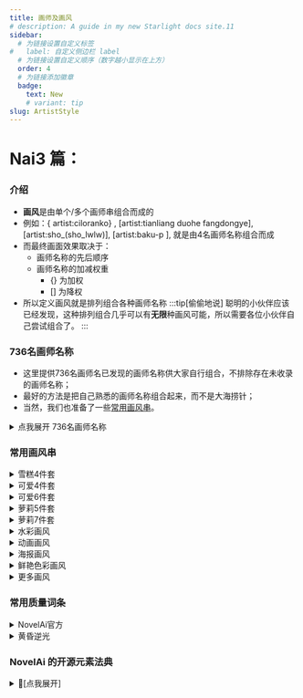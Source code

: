 ```yaml
---
title: 画师及画风
# description: A guide in my new Starlight docs site.11
sidebar:
  # 为链接设置自定义标签
#   label: 自定义侧边栏 label
  # 为链接设置自定义顺序（数字越小显示在上方）
  order: 4
  # 为链接添加徽章
  badge:
    text: New
    # variant: tip
slug: ArtistStyle
---
```


# Nai3 篇：

### 介绍
- **画风**是由单个/多个画师串组合而成的
- 例如：\{ artist:ciloranko\} , [artist:tianliang duohe fangdongye], [artist:sho_(sho_lwlw)], [artist:baku-p ],  就是由4名画师名称组合而成
- 而最终画面效果取决于：
  - 画师名称的先后顺序
  - 画师名称的加减权重
    - \{\} 为加权
    - [] 为降权
- 所以定义画风就是排列组合各种画师名称
:::tip[偷偷地说]
聪明的小伙伴应该已经发现，这种排列组合几乎可以有**无限**种画风可能，所以需要各位小伙伴自己尝试组合了。
:::


### 736名画师名称
- 这里提供736名画师名已发现的画师名称供大家自行组合，不排除存在未收录的画师名称；
- 最好的方法是把自己熟悉的画师名称组合起来，而不是大海捞针；
- 当然，我们也准备了一些[常用画风串](#常用画风串)。

<details>
<summary>点我展开 736名画师名称</summary>

:::danger[注意！]
仅供群友查阅，未经允许谢绝转载
:::

```text title="736名画师名称"
artist:ciloranko,
artist:tianliang_duohe_fangdongye,
artist:ningen_mame,
artist:sho_(sho_lwlw),
artist:rhasta,
artist:wlop,
artist:kedama_milk,
artist:ask_(askzy),
artist:as109,
artist:mika_pikazo,
artist:ke-ta,
artist:WANKE,
artist:fuzichoco,
artist:modare,
artist:onineko,
artist:yoneyama_mai,
artist:reoen,
artist:chen_bin,
artist:kawacy,
artist:mignon,
artist:hiten,
artist:ATDAN,
artist:miv4t,
artist:henreader,
artist:sy4,
artist:rei_(sanbonzakura),
artist:mochizuki_kei,
artist:Rella,
artist:anmi,
artist:tidsean,
artist:minaba_hideo,
artist:akizero1510,
artist:cierra_(ra-bit),
artist:kantoku,
artist:cogecha,
artist:ogipote,
artist:kazutake_hazano,
artist:fujiyama,
artist:omone_hokoma_agm,
artist:amazuyu_tatsuki,
artist:toosaka_asagi,
artist:fkey,
artist:miyuki_(miyuki0529),
artist:hitomaru,
artist:alphonse_(white_datura),
artist:akakura,
artist:sheya,
artist:gomzi,
artist:kousaki_rui,
artist:cutesexyrobutts,
artist:liduke,
artist:40hara,
artist:ikeuchi_tanuma,
artist:konya_karasue,
artist:lam_(ramdayo),
artist:nardack,
artist:xinzoruo,
artist:icomochi,
artist:phantom_ix_row,
artist:namie,
artist:pigeon666,
artist:demizu_posuka,
artist:onono_imoko,
artist:shion_(mirudakemann),
artist:rurudo,
artist:binggong_asylum,
artist:tokkyu,
artist:asakuraf,
artist:kuzuvine,
artist:jyt,
artist:maccha_(mochancc),
artist:hxxg,
artist:fagi_(kakikaki),
artist:yoshida_akihiko,
artist:chiaroscuro,
artist:you_shimizu,
artist:kukka,
artist:infukun,
artist:kaamin_(mariarose753),
artist:ishiyumi,
artist:naga_u,
artist:tyakomes,
artist:momoco,
artist:Torino,
artist:houkisei,
artist:yushe_quetzalli,
artist:dino_(dinoartforame),
artist:meion,
artist:yuuhagi_(amaretto-no-natsu),
artist:quasarcake,
artist:fajyobore,
artist:hiro_(dismaless),
artist:miyase_mahiro,
artist:piromizu,
artist:shimatani_azu,
artist:maeka_(kumaekake),
artist:ru_zhai,
artist:shanyao_jiang_tororo,
artist:ryou(ryoutarou),
artist:alchemaniac,
artist:karasu_raven,
artist:hoji(hooooooooji1029),
artist:kinhasu,
artist:momoko_(momopoco),
artist:yuuji_(and),
artist:milk_panda,
artist:yoshinari_you,
artist:baku-p,
artist:zhibuji_loom,
artist:asanagi,
artist:piyodera_mucha,
artist:eufoniuz,
artist:banishment,
artist:mikozin,
artist:yonchan,
artist:pottsness,
artist:shiro9jira,
artist:xilmo,
artist:tsubasa_tsubasa,
artist:redrop,
artist:aki99,
artist:dishwasher1910,
artist:potg(piotegu),
artist:nikorashi-ka,
artist:katahira_masashi,
artist:mikaze_oto,
artist:enkyo_yuuichirou,
artist:ohisashiburi,
artist:gusha_s,
artist:hews,
artist:noyu_(noyu23386566),
artist:nekojira,
artist:zuizi,
artist:observerz,
artist:u_u_zan,
artist:necomi,
artist:ashima_takumi,
artist:hisona_(suaritesumi),
artist:milkychu,
artist:sofra,
artist:yamakawa,
artist:nonco,
artist:daizu_(melon-lemon),
artist:refeia,
artist:sakura_(39ra),
artist:simao_(x_x36131422),
artist:misaka_12003-gou,
artist:cui_(jidanhaidaitang),
artist:nixeu,
artist:bee_(deadflow),
artist:beni_shake,
artist:toi8,
artist:shexyo,
artist:fishine,
artist:ireading,
artist:timbougami,
artist:butterchalk,
artist:happoubi_jin,
artist:rebecca_(keinelove),
artist:mamimi_(mamamimi),
artist:yago8_pp3,
artist:murata_range,
artist:morino_hon,
artist:harada_takehito,
artist:taitai,
artist:luicent,
artist:sumiyao_(amam),
artist:astg,
artist:yamamomo_(plank),
artist:blue-senpai,
artist:tsukareta_san,
artist:aikome_(haikome),
artist:kurumi_(recycllamo),
artist:nekoda_(maoda),
artist:healthyman,
artist:Morikura_En,
artist:wagashi_(dagashiya),
artist:himura_kiseki,
artist:tachikawa_mushimaro,
artist:novelace,
artist:shigure_ui,
artist:alpha_(alpha91),
artist:sencha_(senchat),
artist:say_hana,
artist:dungeon_meshi,
artist:konbu_wakame,
artist:menyoujan,
artist:alp,
artist:murata_yuusuke,
artist:QYS3,
artist:hisakata_souji,
artist:achiki,
artist:skyrick9413,
artist:ishikei,
artist:mashiro_shiki,
artist:silvertsuki,
artist:OKAZU,
artist:chyoel,
artist:norza,
artist:yd_(orange_maru),
artist:rucaco,
artist:himitsu_(hi_mi_tsu_2),
artist:yumenouchi_chiharu,
artist:azuuru,
artist:djheycha,
artist:ponzu(catponz),
artist:stu_dts,
artist:Kyokucho,
artist:kamitoge_supino,
artist:kitaku_(nakamachi_machi),
artist:mandrill,
artist:parsley-f,
artist:dsmile,
artist:ebimomo,
artist:shuri_(84k),
artist:echj,
artist:6_(yuchae),
artist:nadegata,
artist:k00s,
artist:naruse_hirofumi,
artist:quan_(kurisu_tina),
artist:agoto,
artist:popqn,
artist:ribiadan,
artist:qosic,
artist:deadnooodles,
artist:mamuru,
artist:shnva,
artist:ran'ou_(tamago_no_kimi),
artist:ayu_(mog),
artist:sasairebun,
artist:waterkuma,
artist:m_k,
artist:migolu,
artist:rune_(dualhart),
artist:fuya_(tempupupu),
artist:donguri_suzume,
artist:kaede_(sayappa),
artist:rinotuna,
artist:kokaki_mumose,
artist:risui_(suzu_rks),
artist:mochirong,
artist:sora_72-iro,
artist:gawako,
artist:watao,
artist:kase_daiki,
artist:toshizou_(0714),
artist:remsrar,
artist:hayana_neru,
artist:neco,
artist:rokita,
artist:puuzaki_puuna,
artist:mochi_(circle_rin),
artist:fumio_(rsqkr),
artist:huanxiang_heitu,
artist:creayus,
artist:wang_xi,
artist:kinta_(distortion),
artist:misaki12003,
artist:kitada_mo,
artist:bacius,
artist:beijuu,
artist:bukurote,
artist:songjikyo,
artist:shisantian,
artist:ttosom,
artist:KuroBlood,
artist:eip_(pepai),
artist:rukako,
artist:memmo,
artist:hoshi_(snacherubi),
artist:nibiiro_shizuka,
artist:shiratama_(shiratamaco),
artist:bm_tol,
artist:ebifurya,
artist:poco(asahi_age),
artist:nanase_nao,
artist:meito_(maze),
artist:qtonagi,
artist:itomugi-kun,
artist:fujima_takuya,
artist:null_(nyanpyoun),
artist:kani_biimu,
artist:hyouuma,
artist:mafuyu_(chibi21),
artist:mikami_mika,
artist:nuu_(nu-nyu),
artist:amaichi_esora,
artist:amashiro_natsuki,
artist:rubi-samaasanagi,
artist:toraishi_666,
artist:mvv,
artist:saku_usako_(rabbit),
artist:kanzakietc,
artist:sasa_onigiri,
artist:na_tarapisu153,
artist:gochisousama_(tanin050),
artist:takemori_shintarou,
artist:cool-kyou_shinja,
artist:kojima_takeshi,
artist:taketora_suzume,
artist:takeuchi_takashi,
artist:lambda_(kusowarota),
artist:cle_masahiro,
artist:yapo_(croquis_side),
artist:satou_kuuki,
artist:shiokonbu,
artist:zurikishi,
artist:ryota_(ry_o_ta),
artist:kylin,
artist:duoyuanjun,
artist:shimada_fumikane,
artist:ame_(uten_cancel),
artist:Endou_Okito,
artist:oyari_ashito,
artist:tira_27,
artist:void_0,
artist:ogata_tei,
artist:hong_bai,
artist:bigxixi,
artist:allenes,
artist:houraku,
artist:yuno385,
artist:mocha_(cotton),
artist:arsenixc,
artist:hagimorijia,
artist:asou_(asabu202),
artist:sarasadou_dan,
artist:shiina_kuro,
artist:john_kafka,
artist:yueko_(jiayue_wu),
artist:hagi_(ame_hagi),
artist:kuroduki_(pieat),
artist:maeda_hiroyuki,
artist:yutoka_mizu,
artist:suimya,
artist:noco,
artist:miwano_rag,
artist:bow_(bhp),
artist:doujinshi_doujin,
artist:kasumi_(skchkko),
artist:murakami_suigun,
artist:touzai(poppin_phl95),
artist:rolua,
artist:waka(wk4444),
artist:au_(d_elete),
artist:hito_komoru,
artist:zunta,
artist:komota_(kanyou_shoujo),
artist:tabi_(tabisumika),
artist:yuumei,
artist:rin_yuu,
artist:kawakami_masaki,
artist:koh_rd,
artist:k-suwabe,
artist:iuui,
artist:ajishio,
artist:marushin,
artist:solar_(happymonk),
artist:takatsuki_ichi,
artist:bbolalus,
artist:rin31153336,
artist:7010,
artist:yoru_nai,
artist:do_m_kaeru,
artist:hizuki_yayoi,
artist:nikaidou_kou,
artist:kannko_bokujou,
artist:suminagashi,
artist:mokufuu,
artist:koruri,
artist:saru,
artist:romi_(346_ura),
artist:mazjojo,
artist:xssh,
artist:si10ra,
artist:mountain_han,
artist:kahlua,
artist:gin00,
artist:muloli,
artist:higeneko,
artist:goma_satoshi,
artist:potetos7,
artist:azure_(capriccio),
artist:suzumi_(ccroquette),
artist:nanaken_nana,
artist:kotobuki_utage,
artist:shpo,
artist:umishima_senbon,
artist:gsusart,
artist:joman,
artist:shugao,
artist:komeshiro_kasu,
artist:maett,
artist:mo_(kireinamo),
artist:maki_keigo,
artist:maeshima_shigeki,
artist:ssambatea,
artist:miyoshi_yoshimi,
artist:natsuki_teru,
artist:nakano_maru,
artist:dede_(qwea_00000),
artist:takitarou,
artist:shuuko_(s_h_uuko),
artist:mura_karuki,
artist:shacho_(ko_no_ha),
artist:ocha_(popopogg),
artist:kaorihero,
artist:signalviolet,
artist:qi7pi,
artist:baocaizi,
artist:tobimura,
artist:misha_(ohds101),
artist:op_na_yarou,
artist:momose_(oqo),
artist:misekai_555,
artist:kita_senri,
artist:terrajin,
artist:13_(spice!!),
artist:tokiwa_midori_(kyokutou_funamushi),
artist:tama_(tama-s),
artist:tenobe,
artist:203wolves,
artist:matanonki,
artist:topia,
artist:poprication,
artist:barbarian_tk,
artist:nagishiro_mito,
artist:kazepana,
artist:terupancake,
artist:shimhaq,
artist:tsunako,
artist:rosuuri,
artist:shikimi_(yurakuru),
artist:nyum,
artist:rkrk,
artist:syhan,
artist:10mo,
artist:coyucom,
artist:shouu-kun,
artist:gearous,
artist:piripun,
artist:colis,
artist:ponytail_korosuke,
artist:hua_hua_de_meme,
artist:re_ghotion,
artist:hori_(hori_no_su),
artist:wata_(attaka_towel),
artist:saitou_naoki,
artist:koi_(koisan),
artist:idkuroi,
artist:haru_(hiyori-kohal),
artist:tachibana_roku,
artist:midori_foo,
artist:taesi,
artist:inudori,
artist:gya_(144),
artist:clear_glass_(mildmild1311),
artist:ookuma_nekosuke,
artist:gakky,
artist:hajika,
artist:deyui,
artist:kisaragi_yuu_(fallen_sky),
artist:ittokyu,
artist:ucmm,
artist:asatsuki_(fgfff),
artist:hanekoto,
artist:mappaninatta,
artist:kujou_karasuma,
artist:tetsurou_(fe+),
artist:ro\\xa0g\\xa0(oowack),
artist:sogawa,
artist:ainy,
artist:azuumori,
artist:myabit,
artist:miyuki_ruria,
artist:rui_(sugar3),
artist:criis-chan,
artist:aochoku,
artist:mamimu_(ko_cha_22),
artist:kouji_(campus_life),
artist:shirokitsune,
artist:kemachiku,
artist:hagoonha,
artist:haru_(nakajou-28),
artist:luke_(dydansgur),
artist:suisogenshi,
artist:namori,
artist:dadijiji,
artist:reitou_mikan,
artist:yuuka_nonoko,
artist:appleq,
artist:tsukinami_kousuke,
artist:tomozero,
artist:menma_(enaic31),
artist:hoojiro,
artist:turisasu,
artist:momiji_mao,
artist:aak,
artist:yukie_(kusaka_shi),
artist:mamyouda,
artist:miu_(miuuu_721),
artist:lamb-oic029,
artist:rariatto_(ganguri),
artist:keenh,
artist:huwari_(dnwls3010),
artist:mozukuzu_(manukedori),
artist:asazuki_norito,
artist:hyde_(tabakko),
artist:mendou_kusai,
artist:ett,
artist:niichi_(komorebi-palette),
artist:shichigatsu,
artist:akadako,
artist:swordsouls,
artist:sagami_jon,
artist:sui_(suizilla),
artist:dev_(dev0614),
artist:yoon_cook,
artist:nanoless,
artist:kz_oji,
artist:teshima_nari,
artist:yukataro,
artist:honlo,
artist:zuo_daoxing,
artist:yana_mori,
artist:massakasama,
artist:shashaki,
artist:ergot,
artist:nekoya_(liu),
artist:nekoume,
artist:yajuu,
artist:starshadowmagician,
artist:damda,
artist:saiguchi_otoufu,
artist:whoosaku,
artist:reddizen,
artist:sigm@,
artist:katsuobushi_(eba_games),
artist:amezawa_koma,
artist:uenomigi,
artist:kim_eb,
artist:e.o.,
artist:ini_(inunabe00),
artist:tunamayo_(dsasd751),
artist:cocozasa,
artist:mr.lime,
artist:ido_(teketeke),
artist:mochizuki_shiina,
artist:kame_(kamepan44231),
artist:yunamaro,
artist:nekotoufu,
artist:hekiga_(freelot),
artist:jill_07km,
artist:matanukinuki,
artist:kanikama,
artist:sincos,
artist:kouyafu,
artist:atte_nanakusa,
artist:loliconder,
artist:meinoss,
artist:nekonyan,
artist:x,
artist:band-width,
artist:e10,
artist:tooo,
artist:tamanoi_peromekuri,
artist:mx2j,
artist:kobuichi,
artist:tinker_bell,
artist:wasabi_(sekai),
artist:narduck,
artist:kimishima_ao,
artist:Mizumizuni,
artist:kankan33333,
artist:muk_monsieur,
artist:suitenan,
artist:miraa_(chikurin),
artist:isshi_pyuma,
artist:s16xue,
artist:sorairo_len,
artist:dango_(uni_520),
artist:meyoco,
artist:yuzuna99,
artist:yokochou,
artist:bai_lao_shu,
artist:nopossumachine,
artist:amonitto,
artist:falin_thorden,
artist:sawkm,
artist:da_mao_banlangen,
artist:choco_(chocolate_shop),
artist:Fuumi,
artist:Shirabi,
artist:Sayori,
artist:Ichihi,
artist:shoshika8888888,
artist:kurarome,
artist:haneru,
artist:asakai_mocchinu,
artist:monikano,
artist:hakaba_(dairiseki),
artist:shironekoban,
artist:hidulume,
artist:meunhongcha,
artist:jonylaser,
artist:kazuhiro_(tiramisu),
artist:shengtian,
artist:nopetroto,
artist:namiorii,
artist:darklux,
artist:rotroto,
artist:namagome_negi,
artist:shimejinameko,
artist:freng,
artist:riri,
artist:weri,
artist:sciamano240,
artist:pukara,
artist:noah_(tettsui-sole),
artist:OlchaS,
artist:kidmo,
artist:melon22,
artist:kincora,
artist:batako,
artist:38,
artist:kunaboto,
artist:elun_(meido),
artist:kakure_eria,
artist:Jonpei,
artist:icecake,
artist:qizhu,
artist:reeh_(yukuri130),
artist:hougu_souji,
artist:umezawa_itte,
artist:wenquangua,
artist:dokuro_deluxe,
artist:csyday,
artist:mimoza_(96mimo414),
artist:shirable_shiki,
artist:maiqo,
artist:jacknife,
artist:you_guo_chaocai,
artist:douya_(233),
artist:fenrir_(fenriluuu),
artist:gorgeous_mushroom,
artist:yaegashi_nan,
artist:aka_kan,
artist:dm_(dai_miao),
artist:rororogi_mogera,
artist:ideolo,
artist:nababa,
artist:pumpkinspicelatte,
artist:ruton-niki,
artist:asciamano240,
artist:ZED,
artist:carbon12th,
artist:ayagi_daifuku,
artist:usashiro_mani,
artist:phtharticpaul,
artist:Ito_Junji,
artist:atsuage_(kakinop),
artist:tsujii_ruki,
artist:sukja,
artist:takejun,
artist:zantyarz,
artist:saitou_natsuki,
artist:ayul_(ayulneri_92),
artist:yuyu_(yuyuworks),
artist:porforever,
artist:mogumo,
artist:shuz,
artist:saintshiro,
artist:ratatatat74,
artist:harogen_pabirion,
artist:shiroshi_(denpa_eshidan),
artist:kanda_done,
artist:eta,
artist:bison_cangshu,
artist:yunsang,
artist:redi_(rasec_asdjh),
artist:jima,
artist:sarcophage,
artist:bilibili_xiaolu,
artist:Yuko_Shimizu,
artist:kurahana_chinatsu,
artist:ixima,
artist:araki_hirohiko,
artist:tandohark,
artist:muchi_maro,
artist:itou_tatsuya,
artist:hungry_clicker,
artist:imaishi_hiroyuki,
artist:mdf_an,
artist:cha_chya,
artist:ichika_(ichika87),
artist:leviathan_(hikinito0902),
artist:reoenl,
artist:sakimori_(hououbds),
artist:muuran,
artist:nanmokaken,
artist:tokiame,
artist:nineo,
artist:senryoko,
artist:sky_cappuccino,
artist:yuzuyomogi,
artist:riyo_(lyomsnpmp),
artist:kaneko_(bblogtinhan),
artist:xiujia_yihuizi,
artist:shinapuu,
artist:rosumerii,
artist:kishiyo,
artist:ao+beni,
artist:marumoru,
artist:gweda,
artist:kyockcho,
artist:blade_(galaxist),
artist:musashi_(detks),
artist:tomose_shunsaku,
artist:missile228,
artist:kaigen_1025,
artist:nanashi_(nlo),
artist:lm7(op-center),
artist:kuromiya,
artist:avogado6,
artist:tony_taka,
artist:miyo_(ranthath),
artist:daifuku_mame_(kageroudt33),
artist:lpip,
artist:kaninn,
artist:Kinty,
artist:kinako,
artist:tiv,
artist:ixy,
artist:Bae.c,
artist:fangdan_runiu,
```

</details>


### 常用画风串
<details>
<summary>雪糕4件套</summary>

![](../../../assets/artist_img/雪糕4件套_画风.webp)
artist: ciloranko, [Artist: Sho_(sho_LWLW)], [Artist: baku-p], [Artist: Tsubasa_tsubasa],

</details>

<details>
<summary>可爱4件套</summary>

![](../../../assets/artist_img/可爱4件套_画风.webp)
artist:ciloranko , [artist:sho_(sho_lwlw)], [[artist:tianliang_duohe_fangdongye]],[[[[[[artist:kani_biimu]]]]]]

</details>

<details>
<summary>可爱6件套</summary>

![](../../../assets/artist_img/可爱6件套_画风.webp)
artist:ciloranko, [artist:tianliang duohe fangdongye], [artist:sho_(sho_lwlw)], [artist:baku-p], [artist:aki99],

</details>

<details>

<summary>萝莉5件套</summary>

![](../../../assets/artist_img/萝莉5件套_画风.webp)
artist:ciloranko, [artist:tianliang duohe fangdongye], [artist:sho_(sho_lwlw)], [artist:baku-p], [artist:tsubasa_tsubasa],

</details>

<details>
<summary>萝莉7件套</summary>

![](../../../assets/artist_img/萝莉7件套_画风.webp)
artist: ciloranko, [artist: tianliang duohe fangdongye], [artist: sho_(sho_lwlw)], [artist: baku-p], [artist:tsubasa_tsubasa], [[artist:as109]], [[artist:rhasta]],

</details>

<details>
<summary>水彩画风</summary>

![](../../../assets/artist_img/水彩画风_画风.webp)
\{hokori sakuni\}, \{ciloranko\}, \{ke-ta\}, \{houkisei\},\{kedama milk\},

</details>

<details>
<summary>动画画风</summary>

![](../../../assets/artist_img/动画画风_画风.webp)
artist:pu hua, artist:shiratamaco, artist:tianliang duohe fangdongye, 

</details>

<details>
<summary>海报画风</summary>

![](../../../assets/artist_img/海报画风_画风.webp)
artist:ciloranko, \{artist:menthako\}, \{artist:tianliang duohe fangdongye\}, [artist:sho (sho lwlw)], [artist:baku-p], [[[artist:tsubasa tsubasa]]], artist: kemo camotli,

</details>

<details>
<summary>鲜艳色彩画风</summary>

![](../../../assets/artist_img/鲜艳色彩画风_画风.webp)
[artist:ningen_mame], \{\{\{ciloranko}}}, [artist:sho_(sho_lwlw)], [[artist:rhasta]], [artist:wlop], [artist:ke-ta],

</details>

<details>
<summary>更多画风</summary>

（请潜伏在[群里](/aboutus)获取）
![广子](../../../assets/教程中图片/广子.jpg)

</details>

### 常用质量词条

<details>
<summary>NovelAi官方</summary>

best quality, amazing quality, very aesthetic,absurdres

</details>

<details>
<summary>黄昏逆光</summary>

realistic,reverse light,golden light, best quality, amazing quality, very aesthetic,absurdres

</details>

### NovelAi 的开源元素法典

<details>
<summary>🍓[点我展开]</summary>

<LinkCard
  title="300画风法典"
  description="NAI3画风收集和研究"
  href="https://www.nep6.com:8806/"
/>
<LinkCard
  title="精简200画师法典"
  description="本表格为精简版纯粹的个人向榜单，内容有不可避的不完善和偏向性等问题"
  href="https://docs.qq.com/sheet/DSUd5eGRCZ0tFcGZJ"
/>
<LinkCard
  title="法典目录"
  description="本网页的法典目录"
  href="../../../法典/法典目录/"
/>


</details>


